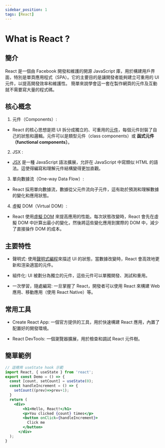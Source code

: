 ```yaml
---
sidebar_position: 1
tags: [React]
---
```


# What is React ?

## 簡介

React 是一個由 Facebook 開發和維護的開源 JavaScript 庫，用於構建用戶界面，特別是單頁應用程式（SPA）。它的主要目的是讓開發者能夠建立可重用的 UI 元件，以提高開發效率和維護性。
 簡單來說學會這一套在製作網頁的元件及互動就不需要寫大量的程式碼。
## 核心概念

1. 元件（Components）:
- React 的核心思想是把 UI 拆分成獨立的、可重用的[元件](https://react.dev/learn/your-first-component)，每個元件封裝了自己的狀態和邏輯。元件可以是類型元件（class components）或 **函式元件（functional components）**。

2. JSX :
- [JSX](https://react.dev/learn/writing-markup-with-jsx) 是一種 JavaScript 語法擴展，允許在 JavaScript 中寫類似 HTML 的語法。這使得編寫和理解元件結構變得更加直觀。

3. 單向數據流（One-way Data Flow）:
- React 採用單向數據流，數據從父元件流向子元件，這有助於預測和理解數據的變化和應用狀態。

4. 虛擬 DOM（Virtual DOM）:
- React 使用[虛擬 DOM](https://legacy.reactjs.org/docs/faq-internals.html) 來提高應用的性能。每次狀態改變時，React 會先在虛擬 DOM 中計算出最小的變化，然後將這些變化應用到實際的 DOM 中，減少了直接操作 DOM 的成本。

## 主要特性

- 聲明式: 使用[聲明式編程](https://react.dev/learn/reacting-to-input-with-state)來描述 UI 的狀態，當數據改變時，React 會高效地更新和渲染適當的元件。

- 組件化: UI 被劃分為獨立的元件，這些元件可以單獨開發、測試和重用。

- 一次學習，隨處編寫: 一旦掌握了 React，開發者可以使用 React 來構建 Web 應用、移動應用（使用 React Native）等。

## 常用工具

- Create React App: 一個官方提供的工具，用於快速構建 React 應用，內置了配置好的開發環境。

- React DevTools: 一個瀏覽器擴展，用於檢查和調試 React 元件樹。

## 簡單範例


```jsx
// 這裡用 useState hook 示範
import React, { useState } from 'react';
export const Demo = () => {
  const [count, setCount] = useState(0);
  const handleIncrement = () => {
    setCount((prev)=>prev+1);
  }
  return (
    <div>
        <h1>Hello, React!</h1>
        <p>You clicked {count} times</p>
        <button onClick={handleIncrement}>
          Click me
        </button>
      </div>
  );
}
```
<WhatIsReact />
